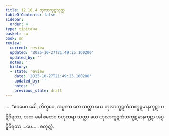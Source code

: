 ```yaml
---
title: 12.10.4 တုလာကူဋသုတ္တ
tableOfContents: false
sidebar:
  order: 4
type: tipitaka
basket: su
book: sn
review:
  current: review
  updated: '2025-10-27T21:49:25.160200'
  updated_by: ''
  notes: ''
  history:
  - state: review
    date: '2025-10-27T21:49:25.160200'
    updated_by: ''
    notes: ''
    previous_state: draft
---
```



<ReviewStatus review={frontmatter.review} showDetails={true} />

<HypothesisAnnotation frontmatter={frontmatter} />

<DynamicBreadcrumb />

<Division number="1164" book="sn" e="ch" v="18">

<Paragraph number="2511" book="sn">
…  “ဧဝမေဝ ခေါ, ဘိက္ခဝေ, အပ္ပကာ တေ သတ္တာ ယေ တုလာကူဋကံသကူဋမာနကူဋာ ပဋိဝိရတာ; အထ ခေါ ဧတေဝ ဗဟုတရာ သတ္တာ ယေ တုလာကူဋကံသကူဋမာနကူဋာ အပ္ပဋိဝိရတာ …ပေ… .

</Paragraph>
</Division>

<Paragraph number="2512" type="center" book="sn">
စတုတ္ထံ.
</Paragraph>